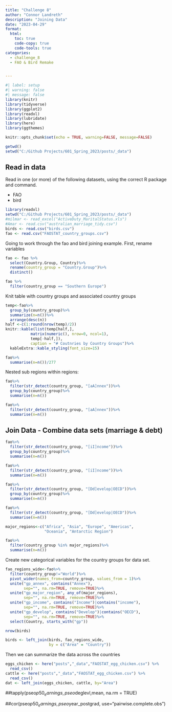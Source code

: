 ```yaml
---
title: "Challenge 8"
author: "Connor Landreth"
description: "Joining Data"
date: "2023-04-29"
format:
  html:
    toc: true
    code-copy: true
    code-tools: true
categories:
  - challenge_8
  - FAO & Bird Remake


---
```


```r
#| label: setup
#| warning: false
#| message: false
library(knitr)
library(tidyverse)
library(ggplot2)
library(readxl)
library(lubridate)
library(here)
library(ggthemes)

knitr::opts_chunk$set(echo = TRUE, warning=FALSE, message=FALSE)

getwd()
setwd("C:/Github Projects/601_Spring_2023/posts/_data")
```



## Read in data

Read in one (or more) of the following datasets, using the correct R package and command.

  - FAO
  - bird

```r
library(readxl)
setwd("C:/Github Projects/601_Spring_2023/posts/_data")
#milmar <- read_excel("ActiveDuty_MaritalStatus.xls")
#Amar <- read.csv("australian_marriage_tidy.csv")
birds <- read.csv("birds.csv")
fao <- read.csv("FAOSTAT_country_groups.csv")
```
Going to work through the fao and bird joining example. First, rename variables 

```r
fao <- fao %>% 
  select(Country.Group, Country)%>%
  rename(country_group = "Country.Group")%>%
  distinct()

fao %>% 
  filter(country_group == "Southern Europe")
```
Knit table with country groups and associated country groups
```r
temp<-fao%>%
  group_by(country_group)%>%
  summarize(n=n())%>%
  arrange(desc(n))
half <-c(1:round(nrow(temp)/2))
knitr::kable(list(temp[half,],  
           matrix(numeric(), nrow=0, ncol=1),
           temp[-half,]), 
           caption = "# Coutnries by Country Groups")%>%
  kableExtra::kable_styling(font_size=15)
```

```r
fao%>%
  summarise(n=n())/277
```
Nested sub regions within regions:
```r
fao%>%
  filter(str_detect(country_group, "[aA]nnex"))%>%
  group_by(country_group)%>%
  summarise(n=n())
```



```r
fao%>%
  filter(str_detect(country_group, "[aA]nnex"))%>%
  summarise(n=n())
```

## Join Data - Combine data sets (marriage & debt)

```r
fao%>%
  filter(str_detect(country_group, "[iI]ncome"))%>%
  group_by(country_group)%>%
  summarise(n=n())
```
```r
fao%>%
  filter(str_detect(country_group, "[iI]ncome"))%>%
  summarise(n=n())
```
```r
fao%>%
  filter(str_detect(country_group, "[Dd]evelop|OECD"))%>%
  group_by(country_group)%>%
  summarise(n=n())
```
```r
fao%>%
  filter(str_detect(country_group, "[Dd]evelop|OECD"))%>%
  summarise(n=n())
```
```r
major_regions<-c("Africa", "Asia", "Europe", "Americas", 
                 "Oceania", "Antarctic Region")

fao%>%
  filter(country_group %in% major_regions)%>%
  summarise(n=n())
```
Create new categorical variables for the country groups for data set.
```r
fao_regions_wide<-fao%>%
  filter(country_group!="World")%>%
  pivot_wider(names_from=country_group, values_from = 1)%>%
  unite("gp_annex", contains("Annex"), 
        sep="", na.rm=TRUE, remove=TRUE)%>%
  unite("gp_major_region", any_of(major_regions), 
        sep="", na.rm=TRUE, remove=TRUE)%>%
  unite("gp_income", contains("Income")|contains("income"),
        sep="", na.rm=TRUE, remove=TRUE)%>%
  unite("gp_develop", contains("Develop")|contains("OECD"),
        sep="", na.rm=TRUE, remove=TRUE)%>%
  select(Country, starts_with("gp"))
```

```r
nrow(birds)
```
```r
birds <- left_join(birds, fao_regions_wide,
                   by = c("Area" = "Country"))
```

Then we can summarize the data across the countries 
```r
eggs_chicken <- here("posts","_data","FAOSTAT_egg_chicken.csv") %>%
  read_csv()
cattle <- here("posts","_data","FAOSTAT_egg_chicken.csv") %>%
  read_csv()
dat <- left_join(eggs_chicken, cattle, by="Area")
```








##tapply(pseo$p50_earnings,pseo$deglevl,mean, na.rm = TRUE)

##cor(pseo$p50_earnings,pseo$year_postgrad, use="pairwise.complete.obs")



